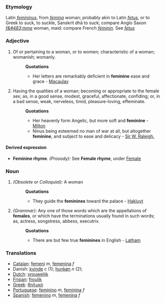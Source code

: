 ===Etymology===
Latin ''[[femininus]]'', from ''[[femina]]'' woman; probably akin to Latin ''[[fetus]]'', or to Greek to suck, to suckle, Sanskrit dh&#257; to suck; compare Anglo Saxon ''[[f&#483;mme]]'' woman, maid: compare French ''[[féminin]]''. See ''[[fetus]]''
===Adjective===
#Of or pertaining to a woman, or to women; characteristic of a woman; womanish; womanly.
#:'''Quotations'''
#:*Her letters are remarkably deficient in '''feminine''' ease and grace - [[Macaulay]]
#Having the qualities of a woman; becoming or appropriate to the female sex; as, in a good sense, modest, graceful, affectionate, confiding; or, in a bad sense, weak, nerveless, timid, pleasure-loving, effeminate.
#:'''Quotations'''
#:*Her heavenly form Angelic, but more soft and '''feminine''' - [[Milton]]
#:*Ninus being esteemed no man of war at all, but altogether '''feminine''', and subject to ease and delicacy  - [[Sir W. Raleigh.]]
====Derived expression====
*'''Feminine rhyme'''. ''(Prosody):'' See '''Female rhyme''', under [[Female]]

===Noun===
#''(Obsolete or Colloquial):'' A woman
#:'''Quotations'''
#:*They guide the '''feminines''' toward the palace - [[Hakluyt]]
#''(Grammar):'' Any one of those words which are the appellations of '''females''', or which have the terminations usually found in such words; as, actress, songstress, abbess, executrix.
#:'''Quotations'''
#:*There are but few true '''feminines''' in English - [[Latham]]

=== Translations ===
*[[Catalan]]: [[femení]] ''m'', [[femenina]] ''f''
*Danish: [[kvinde]] ''c'' (1); [[hunkøn]] ''n'' (2);
*[[Dutch]]: [[vrouwelijk]]
*[[Frisian]]: [[froulik]]
*[[Greek]]: [[θηλυκό]]
*[[Portuguese]]: [[feminino]] ''m'', [[feminina]] ''f''
*[[Spanish]]: [[femenino]] ''m'', [[femenina]] ''f''